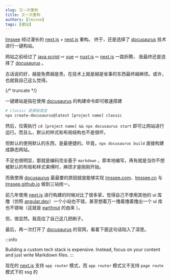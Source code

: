 ```yaml
---
slug: 又一次重构
title: 又一次重构
authors: [lmssee]
tags: [建站]
---
```


[lmssee] 经过漫长的 [next.js] + [nest.js] 重构。 终于，还是选择了 [docusaurus] 技术进行一键构站。

网站之前经过了 [java script](https://developer.mozilla.org/zh-CN/docs/Web/JavaScript) ⇨ [vue](https://v2.cn.vuejs.org/) ⇨ [nuxt.js](https://nuxt.com/) ⇨ [next.js] 一路折腾， 我最终还是选择了 [docusaurus] 。

古话说的好，越是免费越是贵。在技术上就是越是省事的东西最终越麻烦。或许，也就我自己这么觉得。

{/* truncate */}

一键建站是指在使用 [docusaurus] 的构建命令即可极速搭建

```bash
# classic 是模版类型
npx create-docusaurus@latest [project name] classic
```

然后，仅需执行 `cd [project name] && npx docusaurus start` 即可让网站进行运行。而且么，默认的样式和布局结构也不是很坏。

但默认的使用默认的东西，是最便捷的。毕竟，`npx docusaurus build` 直接构建成静态网站。

不足也很明显，那就是编码完全基于 `markdown` ，即本地编写，再有就是当你不想被默认的布局和样式束缚时，麻烦才是刚刚开始。

而我使用 [docusaurus] 最最要的原因就是能够实现 [lmssee.com](https://lmssee.com)、[lmssee.cn](https://lmssee.cn) 与 [lmssee.github.io](https://lmssee.github.io) 做到三站统一。

前几年使用 [next.js] 进行构建的时候对比了很多家，觉得自己不使用其他的 ui 库撸（仿照 [angular.dev](https://angular.dev)）一个小站也不错，甚至想着万一撸着撸着撸出一个 ui 库也不错呦（这就是 [earthnut] 的由来 ）。

但，很显然。我高估了自己这几把刷子。

最后，再一次打开了 [docusaurus] 的官网，看着下面这句话陷入了深思。

:::info

<TranslateEle text="">
  Building a custom tech stack is expensive. Instead, focus on your content and
  just write Markdown files.
</TranslateEle>
:::

现在的 [next.js] 支持 `app router` 模式，而 `app router` 模式又不支持 `page route` 模式下的 ssg 的

[lmssee]: https://lmssee.com
[next.js]: https://nextjs.org
[nest.js]: https://docs.nestjs.com/
[docusaurus]: https://docusaurus.io/zh-CN/
[earthnut]: https://earthnut.dev/
